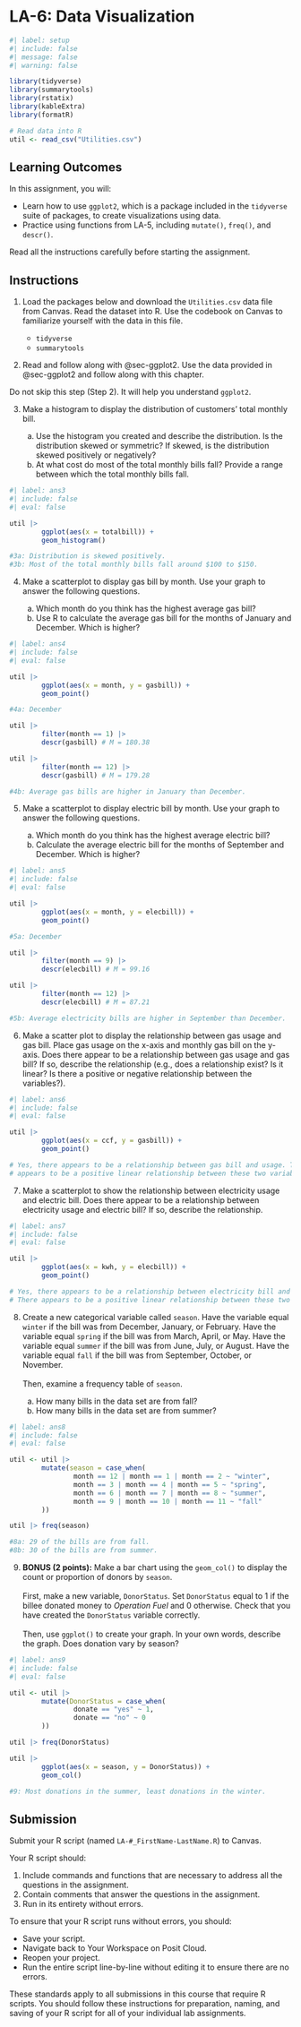 # LA-6: Data Visualization

```r
#| label: setup
#| include: false
#| message: false
#| warning: false

library(tidyverse)
library(summarytools)
library(rstatix)
library(kableExtra)
library(formatR)

# Read data into R
util <- read_csv("Utilities.csv")

```

## Learning Outcomes

In this assignment, you will:

- Learn how to use `ggplot2`, which is a package included in the `tidyverse` suite of packages, to create visualizations using data.
- Practice using functions from LA-5, including `mutate()`, `freq()`, and `descr()`.

::: callout-tip
Read all the instructions carefully before starting the assignment.
:::

## Instructions

1) Load the packages below and download the `Utilities.csv` data file from Canvas. Read the dataset into R. Use the codebook on Canvas to familiarize yourself with the data in this file.
   
   * `tidyverse`
   * `summarytools`

2) Read and follow along with @sec-ggplot2. Use the data provided in @sec-ggplot2 and follow along with this chapter.

:::callout-tip
Do not skip this step (Step 2). It will help you understand `ggplot2`.
:::

3) Make a histogram to display the distribution of customers' total monthly bill.

   a) Use the histogram you created and describe the distribution. Is the distribution skewed or symmetric? If skewed, is the distribution skewed positively or negatively?
   b) At what cost do most of the total monthly bills fall? Provide a range between which the total monthly bills fall.
   
```r
#| label: ans3
#| include: false
#| eval: false

util |> 
        ggplot(aes(x = totalbill)) +
        geom_histogram()

#3a: Distribution is skewed positively.
#3b: Most of the total monthly bills fall around $100 to $150.

```

4) Make a scatterplot to display gas bill by month. Use your graph to answer the following questions.

   a) Which month do you think has the highest average gas bill?
   b) Use R to calculate the average gas bill for the months of January and December. Which is higher?
   
```r
#| label: ans4
#| include: false
#| eval: false

util |> 
        ggplot(aes(x = month, y = gasbill)) +
        geom_point()

#4a: December

util |> 
        filter(month == 1) |> 
        descr(gasbill) # M = 180.38

util |> 
        filter(month == 12) |> 
        descr(gasbill) # M = 179.28

#4b: Average gas bills are higher in January than December.

```

5) Make a scatterplot to display electric bill by month. Use your graph to answer the following questions.

   a) Which month do you think has the highest average electric bill?
   b) Calculate the average electric bill for the months of September and December. Which is higher?
   
```r
#| label: ans5
#| include: false
#| eval: false

util |> 
        ggplot(aes(x = month, y = elecbill)) +
        geom_point()

#5a: December

util |> 
        filter(month == 9) |> 
        descr(elecbill) # M = 99.16

util |> 
        filter(month == 12) |> 
        descr(elecbill) # M = 87.21

#5b: Average electricity bills are higher in September than December.

```

6) Make a scatter plot to display the relationship between gas usage and gas bill. Place gas usage on the x-axis and  monthly gas bill on the y-axis. Does there appear to be a relationship between gas usage and gas bill? If so, describe the relationship (e.g., does a relationship exist? Is it linear? Is there a positive or negative relationship between the variables?).

```r
#| label: ans6
#| include: false
#| eval: false

util |> 
        ggplot(aes(x = ccf, y = gasbill)) +
        geom_point()

# Yes, there appears to be a relationship between gas bill and usage. There 
# appears to be a positive linear relationship between these two variables.

```

7) Make a scatterplot to show the relationship between electricity usage and electric bill. Does there appear to be a relationship between electricity usage and electric bill? If so, describe the relationship.

```r
#| label: ans7
#| include: false
#| eval: false

util |> 
        ggplot(aes(x = kwh, y = elecbill)) +
        geom_point()

# Yes, there appears to be a relationship between electricity bill and usage.
# There appears to be a positive linear relationship between these two variables.

```

8) Create a new categorical variable called `season`. Have the variable equal `winter` if the bill was from December, January, or February. Have the variable equal `spring` if the bill was from March, April, or May. Have the variable equal `summer` if the bill was from June, July, or August. Have the variable equal `fall` if the bill was from September, October, or November.\
\
Then, examine a frequency table of `season`.

   a) How many bills in the data set are from fall?
   b) How many bills in the data set are from summer?
   
```r
#| label: ans8
#| include: false
#| eval: false

util <- util |> 
        mutate(season = case_when(
                month == 12 | month == 1 | month == 2 ~ "winter",
                month == 3 | month == 4 | month == 5 ~ "spring",
                month == 6 | month == 7 | month == 8 ~ "summer",
                month == 9 | month == 10 | month == 11 ~ "fall"
        ))

util |> freq(season)

#8a: 29 of the bills are from fall.
#8b: 30 of the bills are from summer.

```

9) **BONUS (2 points):** Make a bar chart using the `geom_col()` to display the count or proportion of donors by `season`.\
\
First, make a new variable, `DonorStatus`. Set `DonorStatus` equal to 1 if the billee donated money to *Operation Fuel* and 0 otherwise. Check that you have created the `DonorStatus` variable correctly.\
\
Then, use `ggplot()` to create your graph. In your own words, describe the graph. Does donation vary by season?

```r
#| label: ans9
#| include: false
#| eval: false

util <- util |> 
        mutate(DonorStatus = case_when(
                donate == "yes" ~ 1,
                donate == "no" ~ 0
        ))

util |> freq(DonorStatus)

util |> 
        ggplot(aes(x = season, y = DonorStatus)) +
        geom_col()

#9: Most donations in the summer, least donations in the winter.

```

## Submission

Submit your R script (named `LA-#_FirstName-LastName.R`) to Canvas.

Your R script should:

1)  Include commands and functions that are necessary to address all the questions in the assignment.
2)  Contain comments that answer the questions in the assignment.
3)  Run in its entirety without errors.

To ensure that your R script runs without errors, you should:

-   Save your script.
-   Navigate back to Your Workspace on Posit Cloud.
-   Reopen your project.
-   Run the entire script line-by-line without editing it to ensure there are no errors.

::: callout-important
These standards apply to all submissions in this course that require R scripts. You should follow these instructions for preparation, naming, and saving of your R script for all of your individual lab assignments.
:::
